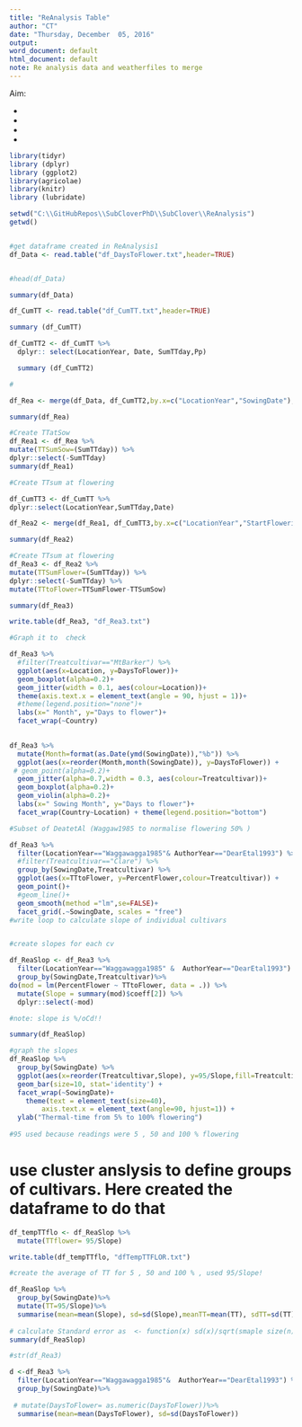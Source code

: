 ```yaml
---
title: "ReAnalysis Table"
author: "CT"
date: "Thursday, December  05, 2016"
output:
word_document: default
html_document: default
note: Re analysis data and weatherfiles to merge
---
```


Aim:

-

-
-
-


```r
library(tidyr)
library (dplyr)
library (ggplot2)
library(agricolae)
library(knitr)
library (lubridate)

```
 


```r
setwd("C:\\GitHubRepos\\SubCloverPhD\\SubClover\\ReAnalysis")
getwd()


#get dataframe created in ReAnalysis1
df_Data <- read.table("df_DaysToFlower.txt",header=TRUE)


#head(df_Data)

summary(df_Data)

```

```r
df_CumTT <- read.table("df_CumTT.txt",header=TRUE)

summary (df_CumTT)

```

```r
df_CumTT2 <- df_CumTT %>%
  dplyr:: select(LocationYear, Date, SumTTday,Pp)

  summary (df_CumTT2)
```

```r
#

df_Rea <- merge(df_Data, df_CumTT2,by.x=c("LocationYear","SowingDate"), by.y=c("LocationYear","Date"))

summary(df_Rea)

```

```r
#Create TTatSow
df_Rea1 <- df_Rea %>%
mutate(TTSumSow=(SumTTday)) %>%
dplyr::select(-SumTTday)
summary(df_Rea1)

```


```r
#Create TTsum at flowering

df_CumTT3 <- df_CumTT %>%
dplyr::select(LocationYear,SumTTday,Date)

df_Rea2 <- merge(df_Rea1, df_CumTT3,by.x=c("LocationYear","StartFlowering"), by.y=c("LocationYear","Date"))

summary(df_Rea2)
```


```r
#Create TTsum at flowering 
df_Rea3 <- df_Rea2 %>%
mutate(TTSumFlower=(SumTTday)) %>%
dplyr::select(-SumTTday) %>%
mutate(TTtoFlower=TTSumFlower-TTSumSow)

summary(df_Rea3)

write.table(df_Rea3, "df_Rea3.txt")

```

```r
#Graph it to  check 

df_Rea3 %>%
  #filter(Treatcultivar=="MtBarker") %>%
  ggplot(aes(x=Location, y=DaysToFlower))+
  geom_boxplot(alpha=0.2)+
  geom_jitter(width = 0.1, aes(colour=Location))+
  theme(axis.text.x = element_text(angle = 90, hjust = 1))+
  #theme(legend.position="none")+
  labs(x=" Month", y="Days to flower")+
  facet_wrap(~Country)
  

```



```r

df_Rea3 %>%
  mutate(Month=format(as.Date(ymd(SowingDate)),"%b")) %>%
  ggplot(aes(x=reorder(Month,month(SowingDate)), y=DaysToFlower)) +
 # geom_point(alpha=0.2)+
  geom_jitter(alpha=0.7,width = 0.3, aes(colour=Treatcultivar))+
  geom_boxplot(alpha=0.2)+
  geom_violin(alpha=0.2)+
  labs(x=" Sowing Month", y="Days to flower")+
  facet_wrap(Country~Location) + theme(legend.position="bottom")
```


```r
#Subset of DeatetAl (Waggaw1985 to normalise flowering 50% )

df_Rea3 %>%
  filter(LocationYear=="Waggawagga1985"& AuthorYear=="DearEtal1993") %>%
  #filter(Treatcultivar=="Clare") %>%
  group_by(SowingDate,Treatcultivar) %>%
  ggplot(aes(x=TTtoFlower, y=PercentFlower,colour=Treatcultivar)) +
  geom_point()+
  #geom_line()+
  geom_smooth(method ="lm",se=FALSE)+
  facet_grid(.~SowingDate, scales = "free")
#write loop to calculate slope of individual cultivars 



```

```r
#create slopes for each cv 

df_ReaSlop <- df_Rea3 %>%
  filter(LocationYear=="Waggawagga1985" &  AuthorYear=="DearEtal1993") %>%
  group_by(SowingDate,Treatcultivar)%>%
do(mod = lm(PercentFlower ~ TTtoFlower, data = .)) %>%
  mutate(Slope = summary(mod)$coeff[2]) %>%
  dplyr::select(-mod)

#note: slope is %/oCd!!

summary(df_ReaSlop)
```


```r
#graph the slopes 
df_ReaSlop %>%
  group_by(SowingDate) %>%
  ggplot(aes(x=reorder(Treatcultivar,Slope), y=95/Slope,fill=Treatcultivar)) +
  geom_bar(size=10, stat='identity') +
  facet_wrap(~SowingDate)+
    theme(text = element_text(size=40),
        axis.text.x = element_text(angle=90, hjust=1)) +
  ylab("Thermal-time from 5% to 100% flowering")
  
#95 used because readings were 5 , 50 and 100 % flowering 
```


# use cluster anslysis to define groups of cultivars. Here created the dataframe to do that 

```r

df_tempTTflo <- df_ReaSlop %>%
  mutate(TTflower= 95/Slope)

write.table(df_tempTTflo, "dfTempTTFLOR.txt")


```




```r

#create the average of TT for 5 , 50 and 100 % , used 95/Slope!

df_ReaSlop %>%
  group_by(SowingDate)%>%
  mutate(TT=95/Slope)%>%
  summarise(mean=mean(Slope), sd=sd(Slope),meanTT=mean(TT), sdTT=sd(TT))
  
# calculate Standard error as  <- function(x) sd(x)/sqrt(smaple size(n)) for dear et al n=4
summary(df_ReaSlop)
```


```r

#str(df_Rea3)

d <-df_Rea3 %>%
  filter(LocationYear=="Waggawagga1985"&  AuthorYear=="DearEtal1993") %>%
  group_by(SowingDate)%>%
  
 # mutate(DaysToFlower= as.numeric(DaysToFlower))%>%
  summarise(mean=mean(DaysToFlower), sd=sd(DaysToFlower))
```

